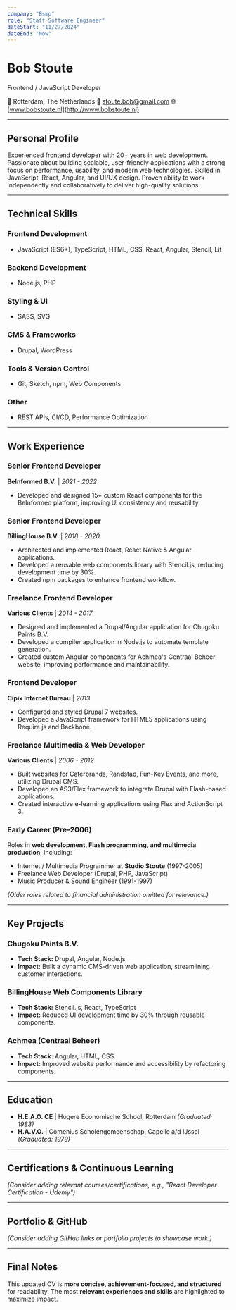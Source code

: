 ```yaml
---
company: "Bsmp"
role: "Staff Software Engineer"
dateStart: "11/27/2024"
dateEnd: "Now"
---
```


# **Bob Stoute**
Frontend / JavaScript Developer

📍 Rotterdam, The Netherlands
📧 [stoute.bob@gmail.com](mailto:stoute.bob@gmail.com)
🌐 [www.bobstoute.nl](http://www.bobstoute.nl)

---

## **Personal Profile**
Experienced frontend developer with 20+ years in web development. Passionate about building scalable, user-friendly applications with a strong focus on performance, usability, and modern web technologies. Skilled in JavaScript, React, Angular, and UI/UX design. Proven ability to work independently and collaboratively to deliver high-quality solutions.

---

## **Technical Skills**

### **Frontend Development**
- JavaScript (ES6+), TypeScript, HTML, CSS, React, Angular, Stencil, Lit

### **Backend Development**
- Node.js, PHP

### **Styling & UI**
- SASS, SVG

### **CMS & Frameworks**
- Drupal, WordPress

### **Tools & Version Control**
- Git, Sketch, npm, Web Components

### **Other**
- REST APIs, CI/CD, Performance Optimization

---

## **Work Experience**

### **Senior Frontend Developer**
**BeInformed B.V.** | *2021 - 2022*
- Developed and designed 15+ custom React components for the BeInformed platform, improving UI consistency and reusability.

### **Senior Frontend Developer**
**BillingHouse B.V.** | *2018 - 2020*
- Architected and implemented React, React Native & Angular applications.
- Developed a reusable web components library with Stencil.js, reducing development time by 30%.
- Created npm packages to enhance frontend workflow.

### **Freelance Frontend Developer**
**Various Clients** | *2014 - 2017*
- Designed and implemented a Drupal/Angular application for Chugoku Paints B.V.
- Developed a compiler application in Node.js to automate template generation.
- Created custom Angular components for Achmea's Centraal Beheer website, improving performance and maintainability.

### **Frontend Developer**
**Cipix Internet Bureau** | *2013*
- Configured and styled Drupal 7 websites.
- Developed a JavaScript framework for HTML5 applications using Require.js and Backbone.

### **Freelance Multimedia & Web Developer**
**Various Clients** | *2006 - 2012*
- Built websites for Caterbrands, Randstad, Fun-Key Events, and more, utilizing Drupal CMS.
- Developed an AS3/Flex framework to integrate Drupal with Flash-based applications.
- Created interactive e-learning applications using Flex and ActionScript 3.

### **Early Career (Pre-2006)**
Roles in **web development, Flash programming, and multimedia production**, including:
- Internet / Multimedia Programmer at **Studio Stoute** (1997-2005)
- Freelance Web Developer (Drupal, PHP, JavaScript)
- Music Producer & Sound Engineer (1991-1997)

*(Older roles related to financial administration omitted for relevance.)*

---

## **Key Projects**

### **Chugoku Paints B.V.**
- **Tech Stack:** Drupal, Angular, Node.js
- **Impact:** Built a dynamic CMS-driven web application, streamlining customer interactions.

### **BillingHouse Web Components Library**
- **Tech Stack:** Stencil.js, React, TypeScript
- **Impact:** Reduced UI development time by 30% through reusable components.

### **Achmea (Centraal Beheer)**
- **Tech Stack:** Angular, HTML, CSS
- **Impact:** Improved website performance and accessibility by refactoring components.

---

## **Education**

- **H.E.A.O. CE** | Hogere Economische School, Rotterdam *(Graduated: 1983)*
- **H.A.V.O.** | Comenius Scholengemeenschap, Capelle a/d IJssel *(Graduated: 1979)*

---

## **Certifications & Continuous Learning**
*(Consider adding relevant courses/certifications, e.g., "React Developer Certification - Udemy")*

---

## **Portfolio & GitHub**
*(Consider adding GitHub links or portfolio projects to showcase work.)*

---

## **Final Notes**
This updated CV is **more concise, achievement-focused, and structured** for readability. The most **relevant experiences and skills** are highlighted to maximize impact.

